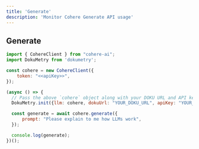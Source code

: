 ```yaml
---
title: 'Generate'
description: 'Monitor Cohere Generate API usage'
---
```


## Generate

```javascript
import { CohereClient } from "cohere-ai";
import DokuMetry from 'dokumetry';

const cohere = new CohereClient({
    token: "<<apiKey>>",
});

(async () => {
  // Pass the above `cohere` object along with your DOKU URL and API key and this will make sure that all Cohere calls are automatically tracked.
  DokuMetry.init({llm: cohere, dokuUrl: "YOUR_DOKU_URL", apiKey: "YOUR_DOKU_TOKEN"})

  const generate = await cohere.generate({
      prompt: "Please explain to me how LLMs work",
  });

  console.log(generate);
})();
```